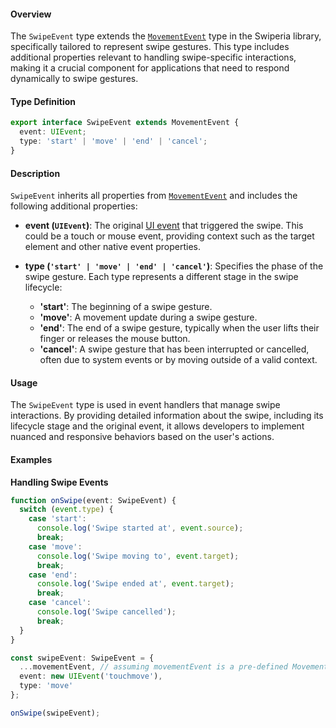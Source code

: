 #### Overview

The `SwipeEvent` type extends the [`MovementEvent`](/references/movement-event) type in the Swiperia library, specifically tailored to represent swipe gestures. This type includes additional properties relevant to handling swipe-specific interactions, making it a crucial component for applications that need to respond dynamically to swipe gestures.

#### Type Definition

```ts
export interface SwipeEvent extends MovementEvent {
  event: UIEvent;
  type: 'start' | 'move' | 'end' | 'cancel';
}
```

#### Description

`SwipeEvent` inherits all properties from [`MovementEvent`](/references/movement-event) and includes the following additional properties:

* **event (`UIEvent`)**: The original [UI event](https://developer.mozilla.org/en-US/docs/Web/API/UIEvent) that triggered the swipe. This could be a touch or mouse event, providing context such as the target element and other native event properties.
* **type (`'start' | 'move' | 'end' | 'cancel'`)**: Specifies the phase of the swipe gesture. Each type represents a different stage in the swipe lifecycle:

  * **'start'**: The beginning of a swipe gesture.
  * **'move'**: A movement update during a swipe gesture.
  * **'end'**: The end of a swipe gesture, typically when the user lifts their finger or releases the mouse button.
  * **'cancel'**: A swipe gesture that has been interrupted or cancelled, often due to system events or by moving outside of a valid context.

#### Usage

The `SwipeEvent` type is used in event handlers that manage swipe interactions. By providing detailed information about the swipe, including its lifecycle stage and the original event, it allows developers to implement nuanced and responsive behaviors based on the user's actions.

#### Examples

**Handling Swipe Events**

```ts
function onSwipe(event: SwipeEvent) {
  switch (event.type) {
    case 'start':
      console.log('Swipe started at', event.source);
      break;
    case 'move':
      console.log('Swipe moving to', event.target);
      break;
    case 'end':
      console.log('Swipe ended at', event.target);
      break;
    case 'cancel':
      console.log('Swipe cancelled');
      break;
  }
}

const swipeEvent: SwipeEvent = {
  ...movementEvent, // assuming movementEvent is a pre-defined MovementEvent object
  event: new UIEvent('touchmove'),
  type: 'move'
};

onSwipe(swipeEvent);
```
